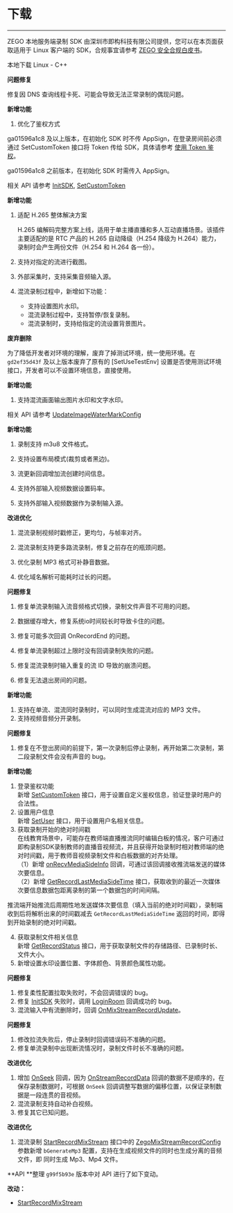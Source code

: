# 下载

---

ZEGO 本地服务端录制 SDK 由深圳市即构科技有限公司提供，您可以在本页面获取适用于 Linux 客户端的 SDK，合规事宜请参考 [ZEGO 安全合规白皮书](/policies-and-agreements/zego-security-and-compliance-white-paper)。

<Card title="本地服务端录制 SDK" href="https://storage.zego.im/downloads/ZegoLiveRoom-ServerRecording-Linux.zip" target="_blank">
本地下载 Linux - C++ 
</Card>

<Accordion title="2022-12-07 Version：g52a08f9ad6">

**问题修复**

修复因 DNS 查询线程卡死、可能会导致无法正常录制的偶现问题。

</Accordion>



<Accordion title="2022-03-23 Version：ga01596a1c8">

**新增功能**

1. 优化了鉴权方式

ga01596a1c8 及以上版本，在初始化 SDK 时不传 AppSign，在登录房间前必须通过 SetCustomToken 接口将 Token 传给 SDK，具体请参考 [使用 Token 鉴权](https://doc-zh.zego.im#14430)。

ga01596a1c8 之前版本，在初始化 SDK 时需传入 AppSign。

相关 API 请参考 [InitSDK](https://doc-zh.zego.im/API/ServerRecord/namespace_z_e_g_o_1_1_l_i_v_e_r_o_o_m.html#af8fcc2e5a69e83075637631d68fcf4ea), [SetCustomToken](https://doc-zh.zego.im/API/ServerRecord/namespace_z_e_g_o_1_1_l_i_v_e_r_o_o_m.html#a68bdea0d66d62c8bf4d671284707b3ae) 

</Accordion>


<Accordion title="2021-12-02 Version：gd2ef35d43f">

**新增功能**

1. 适配 H.265 整体解决方案
    
    H.265 编解码完整方案上线，适用于单主播直播和多人互动直播场景。该插件主要适配的是 RTC 产品的 H.265 自动降级（H.254 降级为 H.264）能力，录制时会产生两份文件（H.254 和 H.264 各一份）。

2. 支持对指定的流进行截图。
3. 外部采集时，支持采集音频输入源。
4. 混流录制过程中，新增如下功能：

    - 支持设置图片水印。
    - 混流录制过程中，支持暂停/恢复录制。
    - 混流录制时，支持给指定的流设置背景图片。

**废弃删除**

为了降低开发者对环境的理解，废弃了掉测试环境，统一使用环境。在 `gd2ef35d43f` 及以上版本废弃了原有的 [SetUseTestEnv] 设置是否使用测试环境接口，开发者可以不设置环境信息，直接使用。

</Accordion>


<Accordion title="2021-03-05 Version：g22ad96a1f9">

**新增功能**

1. 支持混流画面输出图片水印和文字水印。

相关 API 请参考 [UpdateImageWaterMarkConfig](https://doc-zh.zego.im/API/ServerRecord/namespace_z_e_g_o_1_1_l_i_v_e_r_o_o_m.html#aa7978cd09c9542c3e52b45077d4198c4)

</Accordion>



<Accordion title="2020-12-09 Version：g5dbbce505a">

**新增功能**

1. 录制支持 m3u8 文件格式。

2. 支持设置布局模式(裁剪或者黑边)。

3. 流更新回调增加流创建时间信息。

4. 支持外部输入视频数据设置码率。

5. 支持外部输入视频数据作为录制输入源。

**改进优化**

1. 混流录制视频时戳修正，更均匀，与帧率对齐。

2. 混流录制支持更多路流录制，修复之前存在的瓶颈问题。

3. 优化录制 MP3 格式可补静音数据。

4. 优化域名解析可能耗时过长的问题。

**问题修复**

1. 修复单流录制输入流音频格式切换，录制文件声音不可用的问题。

2. 数据缓存增大，修复系统io时间较长时导致卡住的问题。

3. 修复可能多次回调 OnRecordEnd 的问题。

4. 修复单流录制超过上限时没有回调录制失败的问题。

5. 修复混流录制时输入重复的流 ID 导致的崩溃问题。

6. 修复无法退出房间的问题。

</Accordion>



<Accordion title="2020-08-10 Version：g3896eefc2">

**新增功能**

1. 支持在单流、混流同时录制时，可以同时生成混流对应的 MP3 文件。
2. 支持视频音频分开录制。

</Accordion>

<Accordion title="2020-06-05 Version：g64ae32b1f">

**问题修复**
1. 修复在不登出房间的前提下，第一次录制后停止录制，再开始第二次录制，第二段录制文件会没有声音的 bug。
</Accordion>

<Accordion title="2020-04-30 Version：g709410abf">
 
**新增功能**

1. 登录鉴权功能  
新增 [SetCustomToken](https://doc-zh.zego.im/API/ServerRecord/namespace_z_e_g_o_1_1_l_i_v_e_r_o_o_m.html#a68bdea0d66d62c8bf4d671284707b3ae) 接口，用于设置自定义鉴权信息，验证登录时用户的合法性。 
2. 设置用户信息  
新增 [SetUser](https://doc-zh.zego.im/API/ServerRecord/namespace_z_e_g_o_1_1_l_i_v_e_r_o_o_m.html#a7ac98e20f63c4fae7266214be860a089) 接口，用于设置用户名相关信息。  
3. 获取录制开始的绝对时间戳  
在线教育场景中，可能存在教师端直播推流同时编辑白板的情况，客户可通过即构录制SDK录制教师的直播音视频流，并且获得开始录制时相对教师端的绝对时间戳，用于教师音视频录制文件和白板数据的对齐处理。   
（1）新增 [onRecvMediaSideInfo](https://doc-zh.zego.im/API/ServerRecord/class_z_e_g_o_1_1_l_i_v_e_r_o_o_m_1_1_i_media_side_callback.html#a1ebd6831721ce03e71db1c52a904e008) 回调，可通过该回调接收推流端发送的媒体次要信息。  
（2）新增 [GetRecordLastMediaSideTime](https://doc-zh.zego.im/API/ServerRecord/namespace_z_e_g_o_1_1_l_i_v_e_r_o_o_m.html#af11acf7b7af97126a6cbe2fca2e7cca9) 接口，获取收到的最近一次媒体次要信息数据包距离录制的第一个数据包的时间间隔。  

  推流端开始推流后周期性地发送媒体次要信息（填入当前的绝对时间戳），录制端收到后将解析出来的时间戳减去 `GetRecordLastMediaSideTime` 返回的时间，即得到开始录制的绝对时间戳。 

4. 获取录制文件相关信息  
新增 [GetRecordStatus](https://doc-zh.zego.im/API/ServerRecord/namespace_z_e_g_o_1_1_l_i_v_e_r_o_o_m.html#a1c2d983f3d3cef1ef0b54288e9e2eac3) 接口，用于获取录制文件的存储路径、已录制时长、文件大小。  
5. 新增设置水印设置位置、字体颜色、背景颜色属性功能。

**问题修复**

1. 修复柔性配置拉取失败时，不会回调错误的 bug。
2. 修复 [InitSDK](https://doc-zh.zego.im/API/ServerRecord/namespace_z_e_g_o_1_1_l_i_v_e_r_o_o_m.html#a0b05e2d88f37fe107e55c6f01809674b) 失败时，调用 [LoginRoom](https://doc-zh.zego.im/API/ServerRecord/namespace_z_e_g_o_1_1_l_i_v_e_r_o_o_m.html#ac13869a794f456b739a5c9240e8f752c) 回调成功的 bug。
3. 混流输入中有流删除时，回调 [OnMixStreamRecordUpdate](https://doc-zh.zego.im/API/ServerRecord/class_z_e_g_o_1_1_l_i_v_e_r_o_o_m_1_1_i_callback.html#ad5838ef43c3ec75de7f556c085fba7f3)。
</Accordion>

<Accordion title="2019-12-18 Version：g133f0c096">
 
**问题修复**

1. 修改拉流失败后，停止录制时回调错误码不准确的问题。
2. 修复单流录制中出现断流情况时，录制文件时长不准确的问题。
</Accordion>

<Accordion title="2019-10-29 Version：gf7c3cd37b">

**改进优化**

1. 增加 [OnSeek](https://doc-zh.zego.im/API/ServerRecord/class_z_e_g_o_1_1_l_i_v_e_r_o_o_m_1_1_i_callback.html#abbc5b7d8bbba7521a633f50138a4e3e0) 回调，因为 [OnStreamRecordData](https://doc-zh.zego.im/API/ServerRecord/class_z_e_g_o_1_1_l_i_v_e_r_o_o_m_1_1_i_callback.html#aca52e7bbe249d107a9794587f54b3c02) 回调的数据不是顺序的，在保存录制数据时，可根据 `OnSeek` 回调调整写数据的偏移位置，以保证录制数据是一段连贯的音视频。
2. 混流录制支持自动补白视频。
3. 修复其它已知问题。
</Accordion>

<Accordion title="2019-06-11 Version：g99f5b93e">

**改进优化**

1. 混流录制 [StartRecordMixStream](https://doc-zh.zego.im/API/ServerRecord/namespace_z_e_g_o_1_1_l_i_v_e_r_o_o_m.html#a6a117184a597fe9cb7b6bdce03604b39) 接口中的 [ZegoMixStreamRecordConfig](https://doc-zh.zego.im/API/ServerRecord/struct_z_e_g_o_1_1_l_i_v_e_r_o_o_m_1_1_zego_mix_stream_record_config.html) 参数新增 `bGenerateMp3` 配置，支持在生成视频文件的同时也生成分离的音频文件，即 同时生成 Mp3、Mp4 文件。 

**API **整理
`g99f5b93e` 版本中对 API 进行了如下变动。

**改动：**
- [StartRecordMixStream](https://doc-zh.zego.im/API/ServerRecord/namespace_z_e_g_o_1_1_l_i_v_e_r_o_o_m.html#a6a117184a597fe9cb7b6bdce03604b39) 

</Accordion>
